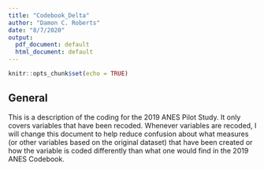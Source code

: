 ---
title: "Codebook_Delta"
author: "Damon C. Roberts"
date: "8/7/2020"
output:
  pdf_document: default
  html_document: default
---

```{r setup, include=FALSE}
knitr::opts_chunk$set(echo = TRUE)
```

## General

This is a description of the coding for the 2019 ANES Pilot Study. It only covers variables that have been recoded. Whenever variables are recoded, I will change this document to help reduce confusion about what measures (or other variables based on  the original dataset) that have been created or how the variable is coded differently than what one would find in the 2019 ANES Codebook.
